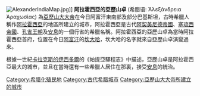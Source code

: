 {{noteTA
|1=zh-cn:亚历山德里亚;zh-hk:亚历山德里亚;zh-tw:亞歷山卓
}}

[[File:AlexanderIndiaMap.jpg|thumb]]]]
'''阿拉霍西亞的亞歷山卓''' (希腊语: Ἀλεξάνδρεια Ἀραχωσίας) 為[[亞歷山大大帝|亞歷山大大帝]]在今日阿富汗東南部及部分巴基斯坦，古時希臘人稱作[[阿拉霍西亞|阿拉霍西亞]]的地區所建立的城市，阿拉霍西亞是古代[[阿契美尼德帝國|阿契美尼德帝國]]、[[塞琉西帝國|塞琉西帝國]]、[[孔雀王朝|孔雀王朝]]及[[安息_(国家)|安息]]的一個行省的希臘名稱。阿拉霍西亞的亞歷山卓為當時阿拉霍西亞首府，位置在今日[[阿富汗|阿富汗]]的[[坎大哈|坎大哈]]，坎大哈的名字就來自亞歷山卓演變過來。

根據一世紀[[卡拉克斯的伊西多爾|卡拉克斯的伊西多爾]]的《帕提亞驛程志》中描述，亞歷山卓是阿拉霍西亞最大的城市，並且在當時還有一些希臘人居住在那裏，接受[[安息_(国家)|安息]]的統治。

[[Category:希腊化殖民地|Category:希腊化殖民地]]
[[Category:古代希腊城市|Category:古代希腊城市]]
[[Category:亞歷山大大帝所建立的城市|Category:亞歷山大大帝所建立的城市]]